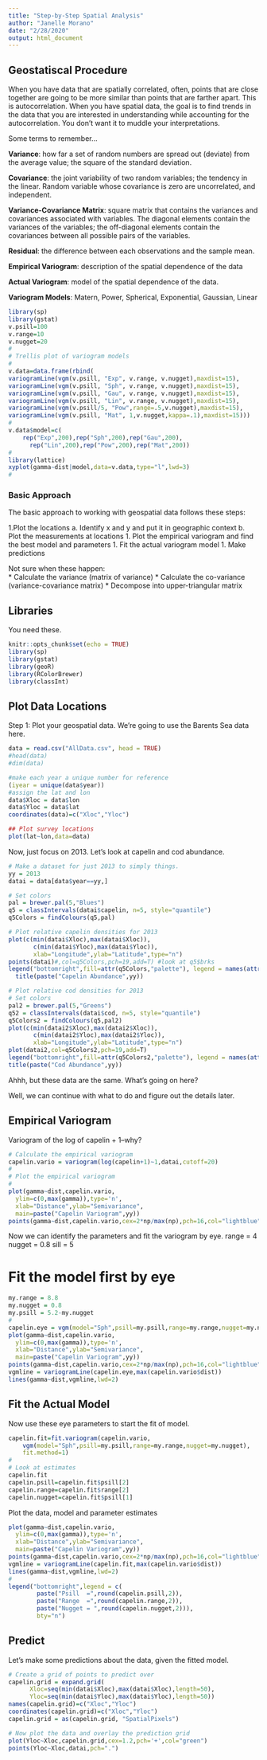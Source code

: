 ```yaml
---
title: "Step-by-Step Spatial Analysis"
author: "Janelle Morano"
date: "2/28/2020"
output: html_document
---
```

## Geostatiscal Procedure
When you have data that are spatially correlated, often, points that are close together are going to be more similar than points that are farther apart. This is autocorrelation. When you have spatial data, the goal is to find trends in the data that you are interested in understanding while accounting for the  autocorrelation. You don't want it to muddle your interpretations. 

Some terms to remember...

**Variance**: how far a set of random numbers are spread out (deviate) from the average value; the square of the standard deviation.

**Covariance**: the joint variability of two random variables; the tendency in the linear. Random variable whose covariance is zero are uncorrelated, and independent.

**Variance-Covariance Matrix**: square matrix that contains the variances and covariances associated with variables. The diagonal elements contain the variances of the variables; the off-diagonal elements contain the covariances between all possible pairs of the variables.

**Residual**: the difference between each observations and the sample mean.

**Empirical Variogram**: description of the spatial dependence of the data

**Actual Variogram**: model of the spatial dependence of the data.

**Variogram Models**: Matern, Power, Spherical, Exponential, Gaussian, Linear

```r
library(sp)
library(gstat)
v.psill=100
v.range=10
v.nugget=20
#
# Trellis plot of variogram models
#
v.data=data.frame(rbind(
variogramLine(vgm(v.psill, "Exp", v.range, v.nugget),maxdist=15),
variogramLine(vgm(v.psill, "Sph", v.range, v.nugget),maxdist=15),
variogramLine(vgm(v.psill, "Gau", v.range, v.nugget),maxdist=15),
variogramLine(vgm(v.psill, "Lin", v.range, v.nugget),maxdist=15),
variogramLine(vgm(v.psill/5, "Pow",range=.5,v.nugget),maxdist=15),
variogramLine(vgm(v.psill, "Mat", 1,v.nugget,kappa=.1),maxdist=15)))
#
v.data$model=c(
	rep("Exp",200),rep("Sph",200),rep("Gau",200),
      rep("Lin",200),rep("Pow",200),rep("Mat",200))
#
library(lattice)
xyplot(gamma~dist|model,data=v.data,type="l",lwd=3)
#
```


### Basic Approach

The basic approach to working with geospatial data follows these steps:

1.Plot the locations
    a.  Identify x and y and put it in geographic context
    b.  Plot the measurements at locations
1. Plot the empirical variogram and find the best model and parameters
1. Fit the actual variogram model
1. Make predictions
    
Not sure when these happen:    
* Calculate the variance (matrix of variance)
* Calculate the co-variance (variance-covariance matrix)
* Decompose into upper-triangular matrix


## Libraries
You need these.

```r
knitr::opts_chunk$set(echo = TRUE)
library(sp)
library(gstat)
library(geoR)
library(RColorBrewer)
library(classInt)
```


## Plot Data Locations

Step 1: Plot your geospatial data. We're going to use the Barents Sea data here.

```r
data = read.csv("AllData.csv", head = TRUE)
#head(data)
#dim(data)

#make each year a unique number for reference
(iyear = unique(data$year))
#assign the lat and lon
data$Xloc = data$lon
data$Yloc = data$lat
coordinates(data)=c("Xloc","Yloc")

## Plot survey locations
plot(lat~lon,data=data)
```

Now, just focus on 2013. Let's look at capelin and cod abundance.

``` r
# Make a dataset for just 2013 to simply things.
yy = 2013
datai = data[data$year==yy,]

# Set colors
pal = brewer.pal(5,"Blues")
q5 = classIntervals(datai$capelin, n=5, style="quantile")
q5Colors = findColours(q5,pal)

# Plot relative capelin densities for 2013
plot(c(min(datai$Xloc),max(datai$Xloc)),
       c(min(datai$Yloc),max(datai$Yloc)),
       xlab="Longitude",ylab="Latitude",type="n")
points(datai)#,col=q5Colors,pch=19,add=T) #look at q5$brks
legend("bottomright",fill=attr(q5Colors,"palette"),	legend = names(attr(q5Colors,"table")),bty="n")
  title(paste("Capelin Abundance",yy))

# Plot relative cod densities for 2013
# Set colors
pal2 = brewer.pal(5,"Greens")
q52 = classIntervals(datai$cod, n=5, style="quantile")
q5Colors2 = findColours(q5,pal2)
plot(c(min(datai2$Xloc),max(datai2$Xloc)),
       c(min(datai2$Yloc),max(datai2$Yloc)),
       xlab="Longitude",ylab="Latitude",type="n")
plot(datai2,col=q5Colors2,pch=19,add=T)
legend("bottomright",fill=attr(q5Colors2,"palette"), legend = names(attr(q5Colors2,"table")),bty="n")
title(paste("Cod Abundance",yy))
```
Ahhh, but these data are the same. What's going on here?

Well, we can continue with what to do and figure out the details later.

## Empirical Variogram
Variogram of the log of capelin + 1--why?

``` r
# Calculate the empirical variogram
capelin.vario = variogram(log(capelin+1)~1,datai,cutoff=20)
#
# Plot the empirical variogram
#
plot(gamma~dist,capelin.vario,
  ylim=c(0,max(gamma)),type='n',
  xlab="Distance",ylab="Semivariance",
  main=paste("Capelin Variogram",yy))
points(gamma~dist,capelin.vario,cex=2*np/max(np),pch=16,col="lightblue")
```
Now we can identify the parameters and fit the variogram by eye.
range = 4
nugget = 0.8
sill = 5

# Fit the model first by eye
```r
my.range = 8.8
my.nugget = 0.8
my.psill = 5.2-my.nugget
#
capelin.eye = vgm(model="Sph",psill=my.psill,range=my.range,nugget=my.nugget)
plot(gamma~dist,capelin.vario,
  ylim=c(0,max(gamma)),type='n',
  xlab="Distance",ylab="Semivariance",
  main=paste("Capelin Variogram",yy))
points(gamma~dist,capelin.vario,cex=2*np/max(np),pch=16,col="lightblue")
vgmline = variogramLine(capelin.eye,max(capelin.vario$dist))
lines(gamma~dist,vgmline,lwd=2)
```

## Fit the Actual Model
Now use these eye parameters to start the fit of model.

```r
capelin.fit=fit.variogram(capelin.vario,
	vgm(model="Sph",psill=my.psill,range=my.range,nugget=my.nugget),
	fit.method=1)
#
# Look at estimates
capelin.fit
capelin.psill=capelin.fit$psill[2]
capelin.range=capelin.fit$range[2]
capelin.nugget=capelin.fit$psill[1]
```

Plot the data, model and parameter estimates

```r
plot(gamma~dist,capelin.vario,
  ylim=c(0,max(gamma)),type='n',
  xlab="Distance",ylab="Semivariance",
  main=paste("Capelin Variogram",yy))
points(gamma~dist,capelin.vario,cex=2*np/max(np),pch=16,col="lightblue")
vgmline = variogramLine(capelin.fit,max(capelin.vario$dist))
lines(gamma~dist,vgmline,lwd=2)
#
legend("bottomright",legend = c(
		paste("Psill  =",round(capelin.psill,2)),
		paste("Range  =",round(capelin.range,2)),
		paste("Nugget = ",round(capelin.nugget,2))),
	   	bty="n")
```

## Predict
Let's make some predictions about the data, given the fitted model.

```r
# Create a grid of points to predict over
capelin.grid = expand.grid(
      Xloc=seq(min(datai$Xloc),max(datai$Xloc),length=50),
      Yloc=seq(min(datai$Yloc),max(datai$Yloc),length=50))
names(capelin.grid)=c("Xloc","Yloc")
coordinates(capelin.grid)=c("Xloc","Yloc")
capelin.grid = as(capelin.grid, "SpatialPixels")

# Now plot the data and overlay the prediction grid
plot(Yloc~Xloc,capelin.grid,cex=1.2,pch='+',col="green")
points(Yloc~Xloc,datai,pch=".")	
```


